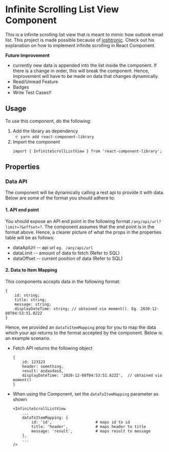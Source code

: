 
<Meta title='Docs/InfiniteScrollListView' component={InfiniteScrollListView} />

# Infinite Scrolling List View Component

This is a infinite scrolling list view that is meant to mimic how outlook email list. This project is made possible
because of [joshtronic](https://www.digitalocean.com/community/tutorials/react-react-infinite-scroll). Check out his
explanation on how to implement infinite scrolling in React Component.

**Future Improvement**
- currently new data is appended into the list inside the component. If there is a change in order, this will break the
component. Hence, improvement will have to be made on data that changes dynamically.
- Read/Unread Feature
- Badges
- Write Test Cases!!

## Usage

To use this component, do the following:

1. Add the library as dependency
    - `yarn add react-component-library`
2. Import the component
    ```
    import { InfiniteScrollListView } from 'react-component-library';
    ```

## Properties

<ArgsTable of={InfiniteScrollListView} />

### Data API

The component will be dynamically calling a rest api to provide it with data. Below are some of the format you should adhere to:

#### 1. API end point

You should expose an API end point in the following format `/any/api/url?limit=?&offset=?`. The component assumes that
the end point is in the format above. Hence, a clearer picture of what the props in the properties table will be as
follows:
- dataApiUrl -- api url `eg. /any/api/url`
- dataLimit -- amount of data to fetch (Refer to SQL)
- dataOffset -- current position of data (Refer to SQL)

#### 2. Data to Item Mapping
This components accepts data in the following format:

```
{
    id: string;
    title: string;
    message: string;
    displayDateTime: string; // obtained via moment(). Eg. 2020-12-08T04:53:51.822Z
}
```

Hence, we provided an `dataToItemMapping` prop for you to map the data which your api returns to the format accepted by
the component. Below is an example scenario.

- Fetch API returns the following object
    ```
    {
        id: 123123
        header: something,
        result: asdasdasd,
        displayDateTime: '2020-12-08T04:53:51.822Z',  // obtained via moment()
    }
    ```

- When using the Component, set the `dataToItemMapping` parameter as shown
    ```
    <InfiniteScrollListView
        ...
        dataToItemMapping: {
            id: 'id',                   # maps id to id
            title: 'header',            # maps header to title
            message: 'result',          # maps result to message
        },
        ...
    />



